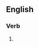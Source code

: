==English==

===Verb===
{{head|en|present participle}}

# {{present participle of|pauperize|lang=en|nocat=1}}